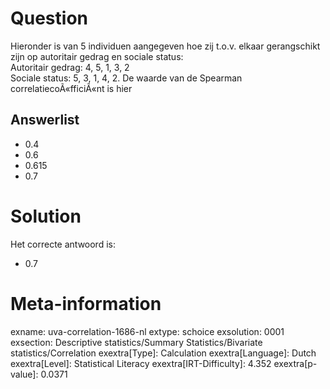 Question
========

Hieronder is van 5 individuen aangegeven hoe zij t.o.v. elkaar
gerangschikt zijn op autoritair gedrag en sociale status:\
Autoritair gedrag: 4, 5, 1, 3, 2\
Sociale status: 5, 3, 1, 4, 2. De waarde van de Spearman
correlatiecoÃ«fficiÃ«nt is hier

Answerlist
----------

* 0.4
* 0.6
* 0.615
* 0.7

Solution
========

Het correcte antwoord is: 

* 0.7

Meta-information
================
exname: uva-correlation-1686-nl
extype: schoice
exsolution: 0001
exsection: Descriptive statistics/Summary Statistics/Bivariate statistics/Correlation
exextra[Type]: Calculation
exextra[Language]: Dutch
exextra[Level]: Statistical Literacy
exextra[IRT-Difficulty]: 4.352
exextra[p-value]: 0.0371
